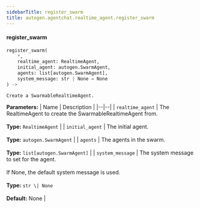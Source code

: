 ```yaml
---
sidebarTitle: register_swarm
title: autogen.agentchat.realtime_agent.register_swarm
---
```


<code class="doc-symbol doc-symbol-heading doc-symbol-function"></code>
#### register_swarm
<a href="#autogen.agentchat.realtime_agent..register_swarm" class="headerlink" title="Permanent link"></a>

```python
register_swarm(
    *,
    realtime_agent: RealtimeAgent,
    initial_agent: autogen.SwarmAgent,
    agents: list[autogen.SwarmAgent],
    system_message: str | None = None
) -> 
```

    Create a SwarmableRealtimeAgent.

<b>Parameters:</b>
| Name | Description |
|--|--|
| `realtime_agent` | The RealtimeAgent to create the SwarmableRealtimeAgent from.<br/><br/>**Type:** `RealtimeAgent` |
| `initial_agent` | The initial agent.<br/><br/>**Type:** `autogen.SwarmAgent` |
| `agents` | The agents in the swarm.<br/><br/>**Type:** `list[autogen.SwarmAgent]` |
| `system_message` | The system message to set for the agent.<br/><br/>If None, the default system message is used.<br/><br/>**Type:** `str \| None`<br/><br/>**Default:** None |

<br />